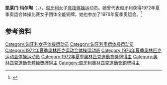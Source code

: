 {{NoteTA|G1=Sports}}
{{eastern name order|[[匈牙利语|匈牙利语]]}}

'''凯莱门·玛尔陶'''（{{lang-hu|Kelemen Márta}}，{{bd|1954年|9月17日||}}），[[匈牙利|匈牙利]]女子[[竞技体操|竞技体操]]运动员。她曾代表匈牙利获得1972年夏季奥运会体操比赛女子团体全能铜牌。她也参加了1976年夏季奥运会。<ref>{{Cite web|title=Márta KELEMEN|url=https://www.olympic.org/marta-kelemen|accessdate=2021-04-02|work=International Olympic Committee}}</ref>

== 参考资料 ==
{{reflist}}

{{Authority control}}
{{DEFAULTSORT:Kelemen, Márta}}
[[Category:匈牙利女子体操运动员|Category:匈牙利女子体操运动员]]
[[Category:匈牙利奥运体操运动员|Category:匈牙利奥运体操运动员]]
[[Category:1972年夏季奥林匹克运动会体操运动员|Category:1972年夏季奥林匹克运动会体操运动员]]
[[Category:1976年夏季奥林匹克运动会体操运动员|Category:1976年夏季奥林匹克运动会体操运动员]]
[[Category:1972年夏季奧林匹克運動會獎牌得主|Category:1972年夏季奧林匹克運動會獎牌得主]]
[[Category:奧林匹克運動會體操獎牌得主|Category:奧林匹克運動會體操獎牌得主]]
[[Category:匈牙利奧林匹克運動會銅牌得主|Category:匈牙利奧林匹克運動會銅牌得主]]